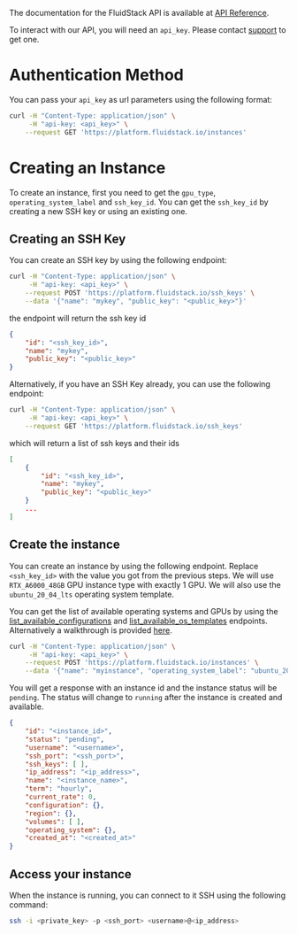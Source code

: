 The documentation for the FluidStack API is available at [API Reference](/api-reference).

To interact with our API, you will need an `api_key`. Please contact [support](mailto:support@fluidstack.io) to get one.

# Authentication Method

You can pass your `api_key`  as url parameters using the following format:

```bash maxLines=0
curl -H "Content-Type: application/json" \
     -H "api-key: <api_key>" \
    --request GET 'https://platform.fluidstack.io/instances'
```

# Creating an Instance

To create an instance, first you need to get the `gpu_type`, `operating_system_label` and `ssh_key_id`. You can get the `ssh_key_id` by creating a new SSH key or using an existing one.

## Creating an SSH Key

You can create an SSH key by using the following endpoint:

```bash maxLines=0
curl -H "Content-Type: application/json" \
     -H "api-key: <api_key>" \
    --request POST 'https://platform.fluidstack.io/ssh_keys' \
    --data '{"name": "mykey", "public_key": "<public_key>"}'
```

the endpoint will return the ssh key id

```json
{
    "id": "<ssh_key_id>",
    "name": "mykey",
    "public_key": "<public_key>"
}
```
Alternatively, if you have an SSH Key already, you can use the following endpoint:
```bash maxLines=0
curl -H "Content-Type: application/json" \
     -H "api-key: <api_key>" \
    --request GET 'https://platform.fluidstack.io/ssh_keys'
```
which will return a list of ssh keys and their ids


```json
[
    {
        "id": "<ssh_key_id>",
        "name": "mykey",
        "public_key": "<public_key>"
    }
    ...
]

```



## Create the instance 

You can create an instance by using the following endpoint. Replace `<ssh_key_id>` with the value you got from the previous steps. We will use `RTX_A6000_48GB` GPU instance type with exactly 1 GPU. 
We will also use the `ubuntu_20_04_lts` operating system template. 

You can get the list of available operating systems and GPUs by using the [list_available_configurations](/api-reference/ist-available-configurations-list-available-configurations-get) and [list_available_os_templates](/api-reference/list_available_os_templates-list_available_os_templates-get) endpoints. Alternatively
a walkthrough is provided [here](/list-of-available-configurations-and-operating-systems).



```bash maxLines=0
curl -H "Content-Type: application/json" \
     -H "api-key: <api_key>" \
    --request POST 'https://platform.fluidstack.io/instances' \
    --data '{"name": "myinstance", "operating_system_label": "ubuntu_20_04_lts", "ssh_keys": ["<ssh_key_id>"], "gpu_type": "RTX_A6000_48GB", "gpu_count": 1}'
```

You will get a response with an instance id and the instance status will be `pending`. The status will change to `running` after the instance is created and available. 

```json
{
    "id": "<instance_id>",
    "status": "pending",
    "username": "<username>",
    "ssh_port": "<ssh_port>",
    "ssh_keys": [ ],
    "ip_address": "<ip_address>",
    "name": "<instance_name>",
    "term": "hourly",
    "current_rate": 0,
    "configuration": {},
    "region": {},
    "volumes": [ ],
    "operating_system": {},
    "created_at": "<created_at>"
}
```
## Access your instance 

When the instance is running, you can connect to it SSH using the following command:

```bash maxLines=0
ssh -i <private_key> -p <ssh_port> <username>@<ip_address>
```
